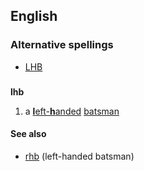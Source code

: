 ==English==

===Alternative spellings===
*[[LHB]]

==={{initialism}}===
'''lhb'''

#{{cricket}} a [[left-handed|'''l'''eft-'''h'''anded]] [[batsman]]

====See also====
*[[rhb]] (left-handed batsman)